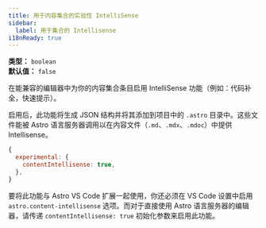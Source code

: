 ```yaml
---
title: 用于内容集合的实验性 IntelliSense
sidebar:
  label: 用于集合的 Intellisense
i18nReady: true
---
```



<p>

**类型：** `boolean`<br />
**默认值：** `false`<br />
<Since v="4.14.0" />
</p>

在能兼容的编辑器中为你的内容集合条目启用 IntelliSense 功能（例如：代码补全，快速提示）。

启用后，此功能将生成 JSON 结构并将其添加到项目中的 `.astro` 目录中。这些文件能被 Astro 语言服务器调用以在内容文件（`.md`、`.mdx`、`.mdoc`）中提供 Intellisense。

```js
{
  experimental: {
    contentIntellisense: true,
  },
}
```

要将此功能与 Astro VS Code 扩展一起使用，你还必须在 VS Code 设置中启用 `astro.content-intellisense` 选项。而对于直接使用 Astro 语言服务器的编辑器，请传递 `contentIntellisense: true` 初始化参数来启用此功能。

